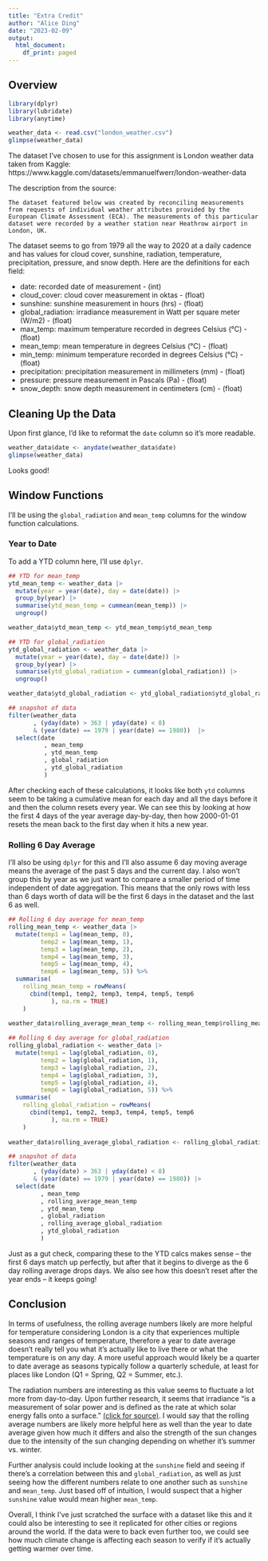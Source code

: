 ```yaml
---
title: "Extra Credit"
author: "Alice Ding"
date: "2023-02-09"
output:
  html_document:
    df_print: paged
---
```

## Overview

```r
library(dplyr)
library(lubridate)
library(anytime)
```

```r
weather_data <- read.csv("london_weather.csv")
glimpse(weather_data)
```

The dataset I've chosen to use for this assignment is London weather data taken from Kaggle: https://www.kaggle.com/datasets/emmanuelfwerr/london-weather-data

The description from the source:

```The dataset featured below was created by reconciling measurements from requests of individual weather attributes provided by the European Climate Assessment (ECA). The measurements of this particular dataset were recorded by a weather station near Heathrow airport in London, UK.```

The dataset seems to go from 1979 all the way to 2020 at a daily cadence and has values for cloud cover, sunshine, radiation, temperature, precipitation, pressure, and snow depth. Here are the definitions for each field:

- date: recorded date of measurement - (int)
- cloud_cover: cloud cover measurement in oktas - (float)
- sunshine: sunshine measurement in hours (hrs) - (float)
- global_radiation: irradiance measurement in Watt per square meter (W/m2) - (float)
- max_temp: maximum temperature recorded in degrees Celsius (°C) - (float)
- mean_temp: mean temperature in degrees Celsius (°C) - (float)
- min_temp: minimum temperature recorded in degrees Celsius (°C) - (float)
- precipitation: precipitation measurement in millimeters (mm) - (float)
- pressure: pressure measurement in Pascals (Pa) - (float)
- snow_depth: snow depth measurement in centimeters (cm) - (float)

## Cleaning Up the Data

Upon first glance, I'd like to reformat the `date` column so it's more readable.

```r
weather_data$date <- anydate(weather_data$date)
glimpse(weather_data)
```
Looks good!

## Window Functions

I'll be using the `global_radiation` and `mean_temp` columns for the window function calculations.

### Year to Date

To add a YTD column here, I'll use `dplyr`.

```r
## YTD for mean_temp
ytd_mean_temp <- weather_data |>
  mutate(year = year(date), day = date(date)) |>
  group_by(year) |>
  summarise(ytd_mean_temp = cummean(mean_temp)) |>
  ungroup()

weather_data$ytd_mean_temp <- ytd_mean_temp$ytd_mean_temp

## YTD for global_radiation
ytd_global_radiation <- weather_data |>
  mutate(year = year(date), day = date(date)) |>
  group_by(year) |>
  summarise(ytd_global_radiation = cummean(global_radiation)) |>
  ungroup()

weather_data$ytd_global_radiation <- ytd_global_radiation$ytd_global_radiation

## snapshot of data
filter(weather_data
       , (yday(date) > 363 | yday(date) < 8) 
       & (year(date) == 1979 | year(date) == 1980))  |> 
  select(date
          , mean_temp
          , ytd_mean_temp
          , global_radiation
          , ytd_global_radiation
          )
```
After checking each of these calculations, it looks like both `ytd` columns seem to be taking a cumulative mean for each day and all the days before it and then the column resets every year. We can see this by looking at how the first 4 days of the year average day-by-day, then how 2000-01-01 resets the mean back to the first day when it hits a new year.

### Rolling 6 Day Average

I'll also be using `dplyr` for this and I'll also assume 6 day moving average means the average of the past 5 days and the current day. I also won't group this by year as we just want to compare a smaller period of time independent of date aggregation. This means that the only rows with less than 6 days worth of data will be the first 6 days in the dataset and the last 6 as well.

```r
## Rolling 6 day average for mean_temp
rolling_mean_temp <- weather_data |>
  mutate(temp1 = lag(mean_temp, 0), 
         temp2 = lag(mean_temp, 1),
         temp3 = lag(mean_temp, 2),
         temp4 = lag(mean_temp, 3),
         temp5 = lag(mean_temp, 4),
         temp6 = lag(mean_temp, 5)) %>%
  summarise(
    rolling_mean_temp = rowMeans(
      cbind(temp1, temp2, temp3, temp4, temp5, temp6
            ), na.rm = TRUE)
    )
  
weather_data$rolling_average_mean_temp <- rolling_mean_temp$rolling_mean_temp

## Rolling 6 day average for global_radiation
rolling_global_radiation <- weather_data |>
  mutate(temp1 = lag(global_radiation, 0), 
         temp2 = lag(global_radiation, 1),
         temp3 = lag(global_radiation, 2),
         temp4 = lag(global_radiation, 3),
         temp5 = lag(global_radiation, 4),
         temp6 = lag(global_radiation, 5)) %>%
  summarise(
    rolling_global_radiation = rowMeans(
      cbind(temp1, temp2, temp3, temp4, temp5, temp6
            ), na.rm = TRUE)
    )
  
weather_data$rolling_average_global_radiation <- rolling_global_radiation$rolling_global_radiation

## snapshot of data
filter(weather_data
       , (yday(date) > 363 | yday(date) < 8) 
       & (year(date) == 1979 | year(date) == 1980)) |> 
  select(date
         , mean_temp
         , rolling_average_mean_temp
         , ytd_mean_temp
         , global_radiation
         , rolling_average_global_radiation
         , ytd_global_radiation
         )
```

Just as a gut check, comparing these to the YTD calcs makes sense -- the first 6 days match up perfectly, but after that it begins to diverge as the 6 day rolling average drops days. We also see how this doesn't reset after the year ends -- it keeps going!

## Conclusion

In terms of usefulness, the rolling average numbers likely are more helpful for temperature considering London is a city that experiences multiple seasons and ranges of temperature, therefore a year to date average doesn't really tell you what it's actually like to live there or what the temperature is on any day. A more useful approach would likely be a quarter to date average as seasons typically follow a quarterly schedule, at least for places like London (Q1 = Spring, Q2 = Summer, etc.). 

The radiation numbers are interesting as this value seems to fluctuate a lot more from day-to-day. Upon further research, it seems that irradiance "is a measurement of solar power and is defined as the rate at which solar energy falls onto a surface." [(click for source)](https://www.3tier.com/en/support/solar-online-tools/what-are-units-solar-irradiance/). I would say that the rolling average numbers are likely more helpful here as well than the year to date average given how much it differs and also the strength of the sun changes due to the intensity of the sun changing depending on whether it's summer vs. winter.

Further analysis could include looking at the `sunshine` field and seeing if there's a correlation between this and `global_radiation`, as well as just seeing how the different numbers relate to one another such as `sunshine` and `mean_temp`. Just based off of intuition, I would suspect that a higher `sunshine` value would mean higher `mean_temp`.

Overall, I think I've just scratched the surface with a dataset like this and it could also be interesting to see it replicated for other cities or regions around the world. If the data were to back even further too, we could see how much climate change is affecting each season to verify if it's actually getting warmer over time.